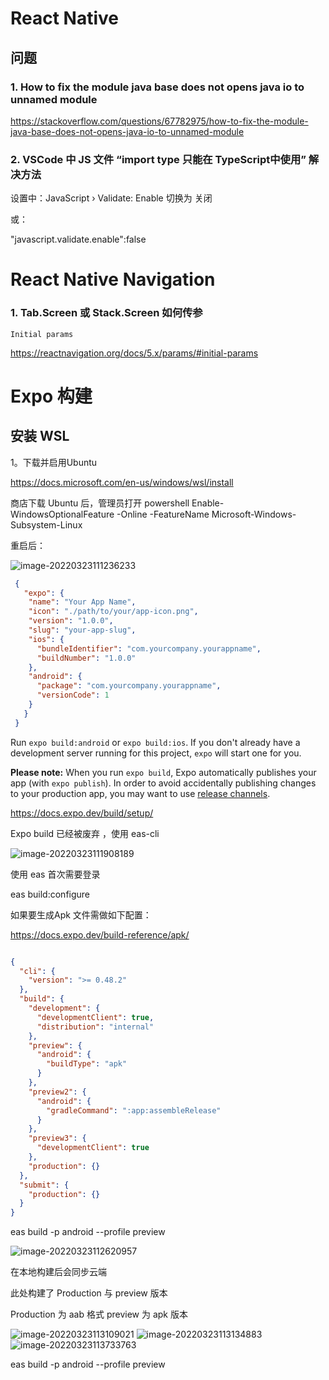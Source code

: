# React Native



## 问题

### 1. How to fix the module java base does not opens java io to unnamed module

https://stackoverflow.com/questions/67782975/how-to-fix-the-module-java-base-does-not-opens-java-io-to-unnamed-module



### 2. VSCode 中 JS 文件 “import type 只能在 TypeScript中使用” 解决方法

设置中：JavaScript › Validate: Enable  切换为 关闭

或：

"javascript.validate.enable":false



# React Native Navigation



### 1. Tab.Screen 或 Stack.Screen 如何传参

`Initial params`

https://reactnavigation.org/docs/5.x/params/#initial-params


# Expo 构建



## 安装 WSL

1。下载并启用Ubuntu

https://docs.microsoft.com/en-us/windows/wsl/install



商店下载 Ubuntu 后，管理员打开 powershell Enable-WindowsOptionalFeature -Online -FeatureName Microsoft-Windows-Subsystem-Linux



重启后：



<img src="https://picgo-1259617372.cos.ap-beijing.myqcloud.com/Picgo/2022/03/23-11-12-43-image-20220323111236233.png" alt="image-20220323111236233"/>



```json
 {
   "expo": {
    "name": "Your App Name",
    "icon": "./path/to/your/app-icon.png",
    "version": "1.0.0",
    "slug": "your-app-slug",
    "ios": {
      "bundleIdentifier": "com.yourcompany.yourappname",
      "buildNumber": "1.0.0"
    },
    "android": {
      "package": "com.yourcompany.yourappname",
      "versionCode": 1
    }
   }
 }
```

Run `expo build:android` or `expo build:ios`. If you don't already have a development server running for this project, `expo` will start one for you.

**Please note:** When you run `expo build`, Expo automatically publishes your app (with `expo publish`). In order to avoid accidentally publishing changes to your production app, you may want to use [release channels](https://docs.expo.dev/distribution/release-channels/).





https://docs.expo.dev/build/setup/

Expo build 已经被废弃 ，使用 eas-cli 





<img src="https://picgo-1259617372.cos.ap-beijing.myqcloud.com/Picgo/2022/03/23-11-19-08-image-20220323111908189.png" alt="image-20220323111908189" />





使用 eas 首次需要登录





eas build:configure



如果要生成Apk 文件需做如下配置：



https://docs.expo.dev/build-reference/apk/





```json

{
  "cli": {
    "version": ">= 0.48.2"
  },
  "build": {
    "development": {
      "developmentClient": true,
      "distribution": "internal"
    },
    "preview": {
      "android": {
        "buildType": "apk"
      }
    },
    "preview2": {
      "android": {
        "gradleCommand": ":app:assembleRelease"
      }
    },
    "preview3": {
      "developmentClient": true
    },
    "production": {}
  },
  "submit": {
    "production": {}
  }
}

```





eas build -p android --profile preview

<img src="https://picgo-1259617372.cos.ap-beijing.myqcloud.com/Picgo/2022/03/23-11-26-21-image-20220323112620957.png" alt="image-20220323112620957" />









在本地构建后会同步云端



此处构建了 Production 与 preview 版本  



Production 为 aab 格式  preview 为 apk 版本





<img src="https://picgo-1259617372.cos.ap-beijing.myqcloud.com/Picgo/2022/03/23-11-31-09-image-20220323113109021.png" alt="image-20220323113109021"  />





<img src="https://picgo-1259617372.cos.ap-beijing.myqcloud.com/Picgo/2022/03/23-11-31-34-image-20220323113134883.png" alt="image-20220323113134883"  />







<img src="https://picgo-1259617372.cos.ap-beijing.myqcloud.com/Picgo/2022/03/23-11-37-33-image-20220323113733763.png" alt="image-20220323113733763"  />



eas build -p android --profile preview
